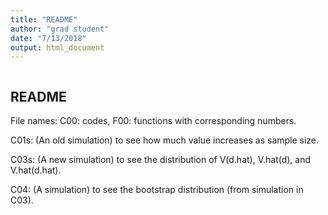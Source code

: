 ```yaml
---
title: "README"
author: "grad student"
date: "7/13/2018"
output: html_document
---
```


```r

```

## README

File names: C00: codes, F00: functions with corresponding numbers.

C01s: (An old simulation) to see how much value increases as sample size.

C03s: (A new simulation) to see the distribution of V(d.hat), V.hat(d), and V.hat(d.hat).

C04:  (A simulation) to see the bootstrap distribution (from simulation in C03).


